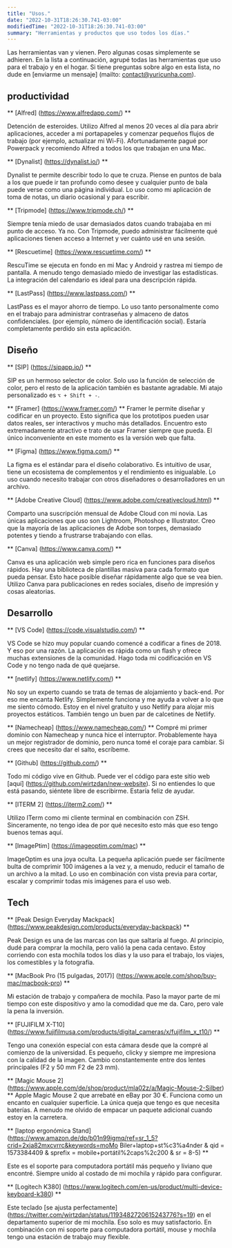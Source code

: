 ```yaml
---
title: "Usos."
date: "2022-10-31T18:26:30.741-03:00"
modifiedTime: "2022-10-31T18:26:30.741-03:00"
summary: "Herramientas y productos que uso todos los días."
---
```


Las herramientas van y vienen. Pero algunas cosas simplemente se adhieren. En la lista a continuación, agrupé todas las herramientas que uso para el trabajo y en el hogar. Si tiene preguntas sobre algo en esta lista, no dude en [enviarme un mensaje] (mailto: contact@yuricunha.com).

## productividad

** [Alfred] (https://www.alfredapp.com/) **

Detención de esteroides. Utilizo Alfred al menos 20 veces al día para abrir aplicaciones, acceder a mi portapapeles y comenzar pequeños flujos de trabajo (por ejemplo, actualizar mi Wi-Fi). Afortunadamente pagué por Powerpack y recomiendo Alfred a todos los que trabajan en una Mac.

** [Dynalist] (https://dynalist.io/) **

Dynalist te permite describir todo lo que te cruza. Piense en puntos de bala a los que puede ir tan profundo como desee y cualquier punto de bala puede verse como una página individual. Lo uso como mi aplicación de toma de notas, un diario ocasional y para escribir.

** [Tripmode] (https://www.tripmode.ch/) **

Siempre tenía miedo de usar demasiados datos cuando trabajaba en mi punto de acceso. Ya no. Con Tripmode, puedo administrar fácilmente qué aplicaciones tienen acceso a Internet y ver cuánto usé en una sesión.

** [Rescuetime] (https://www.rescuetime.com/) **

RescuTime se ejecuta en fondo en mi Mac y Android y rastrea mi tiempo de pantalla. A menudo tengo demasiado miedo de investigar las estadísticas. La integración del calendario es ideal para una descripción rápida.

** [LastPass] (https://www.lastpass.com/) **

LastPass es el mayor ahorro de tiempo. Lo uso tanto personalmente como en el trabajo para administrar contraseñas y almaceno de datos confidenciales. (por ejemplo, número de identificación social). Estaría completamente perdido sin esta aplicación.

## Diseño

** [SIP] (https://sipapp.io/) **

SIP es un hermoso selector de color. Solo uso la función de selección de color, pero el resto de la aplicación también es bastante agradable. Mi atajo personalizado es `⌥ + Shift + -`.

** [Framer] (https://www.framer.com/) **
Framer le permite diseñar y codificar en un proyecto. Esto significa que los prototipos pueden usar datos reales, ser interactivos y mucho más detallados. Encuentro esto extremadamente atractivo e trato de usar Framer siempre que pueda. El único inconveniente en este momento es la versión web que falta.

** [Figma] (https://www.figma.com/) **

La figma es el estándar para el diseño colaborativo. Es intuitivo de usar, tiene un ecosistema de complementos y el rendimiento es inigualable. Lo uso cuando necesito trabajar con otros diseñadores o desarrolladores en un archivo.

** [Adobe Creative Cloud] (https://www.adobe.com/creativecloud.html) **

Comparto una suscripción mensual de Adobe Cloud con mi novia. Las únicas aplicaciones que uso son Lightroom, Photoshop e Illustrator. Creo que la mayoría de las aplicaciones de Adobe son torpes, demasiado potentes y tiendo a frustrarse trabajando con ellas.

** [Canva] (https://www.canva.com/) **

Canva es una aplicación web simple pero rica en funciones para diseños rápidos. Hay una biblioteca de plantillas masiva para cada formato que pueda pensar. Esto hace posible diseñar rápidamente algo que se vea bien. Utilizo Canva para publicaciones en redes sociales, diseño de impresión y cosas aleatorias.

## Desarrollo

** [VS Code] (https://code.visualstudio.com/) **

VS Code se hizo muy popular cuando comencé a codificar a fines de 2018. Y eso por una razón. La aplicación es rápida como un flash y ofrece muchas extensiones de la comunidad. Hago toda mi codificación en VS Code y no tengo nada de qué quejarse.

** [netlify] (https://www.netlify.com/) **

No soy un experto cuando se trata de temas de alojamiento y back-end. Por eso me encanta Netlify. Simplemente funciona y me ayuda a volver a lo que me siento cómodo. Estoy en el nivel gratuito y uso Netlify para alojar mis proyectos estáticos. También tengo un buen par de calcetines de Netlify.

** [Namecheap] (https://www.namecheap.com/) **
Compré mi primer dominio con Namecheap y nunca hice el interruptor. Probablemente haya un mejor registrador de dominio, pero nunca tomé el coraje para cambiar. Si crees que necesito dar el salto, escríbeme.

** [Github] (https://github.com/) **

Todo mi código vive en Github. Puede ver el código para este sitio web [aquí] (https://github.com/wirtzdan/new-website). Si no entiendes lo que está pasando, siéntete libre de escribirme. Estaría feliz de ayudar.

** [ITERM 2] (https://iterm2.com/) **

Utilizo ITerm como mi cliente terminal en combinación con ZSH. Sinceramente, no tengo idea de por qué necesito esto más que eso tengo buenos temas aquí.

** [ImagePtim] (https://imageoptim.com/mac) **

ImageOptim es una joya oculta. La pequeña aplicación puede ser fácilmente bulta de comprimir 100 imágenes a la vez y, a menudo, reducir el tamaño de un archivo a la mitad. Lo uso en combinación con vista previa para cortar, escalar y comprimir todas mis imágenes para el uso web.

## Tech

** [Peak Design Everyday Mackpack] (https://www.peakdesign.com/products/everyday-backpack) **

Peak Design es una de las marcas con las que saltaría al fuego. Al principio, dudé para comprar la mochila, pero valió la pena cada centavo. Estoy corriendo con esta mochila todos los días y la uso para el trabajo, los viajes, los comestibles y la fotografía.

** [MacBook Pro (15 pulgadas, 2017)] (https://www.apple.com/shop/buy-mac/macbook-pro) **

Mi estación de trabajo y compañera de mochila. Paso la mayor parte de mi tiempo con este dispositivo y amo la comodidad que me da. Caro, pero vale la pena la inversión.

** [FUJIFILM X-T10] (https://www.fujifilmusa.com/products/digital_cameras/x/fujifilm_x_t10/) **

Tengo una conexión especial con esta cámara desde que la compré al comienzo de la universidad. Es pequeño, clicky y siempre me impresiona con la calidad de la imagen. Cambio constantemente entre dos lentes principales (F2 y 50 mm F2 de 23 mm).

** [Magic Mouse 2] (https://www.apple.com/de/shop/product/mla02z/a/Magic-Mouse-2-Silber) **
Apple Magic Mouse 2 que arrebaté en eBay por 30 €. Funciona como un encanto en cualquier superficie. La única queja que tengo es que necesita baterías. A menudo me olvido de empacar un paquete adicional cuando estoy en la carretera.

** [laptop ergonómica Stand] (https://www.amazon.de/dp/b01n99igmq/ref=sr_1_5?crid=2xja82mxcvrrc&keywords=moMo Biler+laptop+st%c3%a4nder & qid = 1573384409 & sprefix = mobile+portátil%2caps%2c200 & sr = 8-5) **

Este es el soporte para computadora portátil más pequeño y liviano que encontré. Siempre unido al costado de mi mochila y rápido para configurar.

** [Logitech K380] (https://www.logitech.com/en-us/product/multi-device-keyboard-k380) **

Este teclado [se ajusta perfectamente] (https://twitter.com/wirtzdan/status/1193482720615243776?s=19) en el departamento superior de mi mochila. Eso solo es muy satisfactorio. En combinación con mi soporte para computadora portátil, mouse y mochila tengo una estación de trabajo muy flexible.